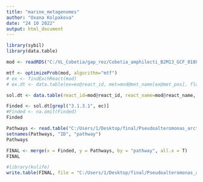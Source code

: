 ```yaml
---
title: "marine_metagenomes"
author: "Oxana Kolpakova"
date: "24 10 2022"
output: html_document
---
```


```r
library(sybil)
library(data.table)
```



```r
mod <- readRDS("C:/VL_Cobetia/gap_rez/Cobetia_amphilecti_B2M13_GCF_018860945.1-draft.RDS")
```



```r
mtf <- optimizeProb(mod, algorithm="mtf")
# ex <- findExchReact(mod)
# ex.dt <- data.table(ex=ex@react_id, met=mod@met_name[ex@met_pos], flux=mtf@fluxdist@fluxes[ex@react_pos])
```

```r
sol.dt <- data.table(react_id=mod@react_id, react_name=mod@react_name, flux=mtf@fluxdist@fluxes[1:mod@react_num], rxn=mod@react_attr$rxn, name=mod@react_attr$name, ec=mod@react_attr$ec, qseqid=mod@react_attr$qseqid, pident=mod@react_attr$pident, evalue=mod@react_attr$evalue, bitscore=mod@react_attr$bitscore, qcovs=mod@react_attr$qcovs, pathway=mod@react_attr$pathway, status=mod@react_attr$status, pathway.status=mod@react_attr$pathway.status)
```

```r
Finded <- sol.dt[grepl("3.1.3.1", ec)]
#Finded <- na.omit(Finded)
Finded
```



```r
Pathways <- read.table("C:/Users/1/Desktop/final/Pseudoalteromonas_arctica_A_37_1_2_GCA_000238395_4-all-Pathways.tbl", fill = TRUE, header = T, sep = "\t")
setnames(Pathways, "ID", "pathway")
Pathways
```


```r
FINAL <- merge(x = Finded, y = Pathways, by = "pathway", all.x = T)
FINAL
```
```r
#library(kulife)
write.table(FINAL, file = "C:/Users/1/Desktop/final/Pseudoalteromonas_arctica_A_37_1_2_FINALPATH.tbl", row.names=F, na="", col.names=T, sep="\t")
```